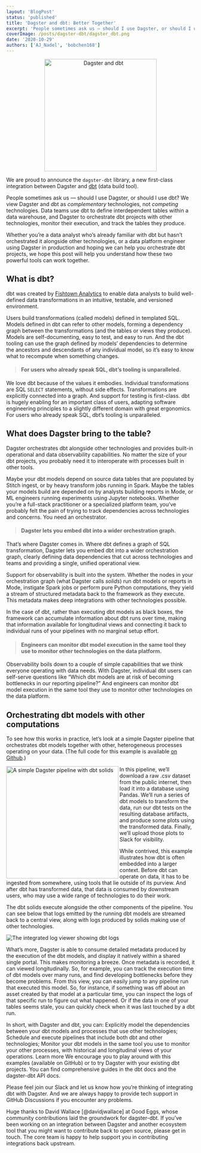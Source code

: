 ```yaml
---
layout: 'BlogPost'
status: 'published'
title: 'Dagster and dbt: Better Together'
excerpt: 'People sometimes ask us — should I use Dagster, or should I use dbt? We view Dagster and dbt as complementary technologies, not competing technologies.'
coverImage: /posts/dagster-dbt/dagster_dbt.png
date: '2020-10-29'
authors: ['AJ_Nadel', 'bobchen168']
---
```


<p align="center">
  <img
    src="/posts/dagster-dbt/dagster_dbt.png"
    alt="Dagster and dbt"
    width="300px"
  />
</p>

We are proud to announce the `dagster-dbt` library, a new first-class integration between Dagster and [dbt](https://www.getdbt.com/product/) (data build tool).

People sometimes ask us — should I use Dagster, or should I use dbt? We view Dagster and dbt as _complementary_ technologies, not _competing_ technologies. Data teams use dbt to define interdependent tables within a data warehouse, and Dagster to orchestrate dbt projects with other technologies, monitor their execution, and track the tables they produce.

Whether you’re a data analyst who’s already familiar with dbt but hasn’t orchestrated it alongside other technologies, or a data platform engineer using Dagster in production and hoping we can help you orchestrate dbt projects, we hope this post will help you understand how these two powerful tools can work together.

## What is dbt?
dbt was created by [Fishtown Analytics](https://www.fishtownanalytics.com/) to enable data analysts to build well-defined data transformations in an intuitive, testable, and versioned environment.

Users build transformations (called models) defined in templated SQL. Models defined in dbt can refer to other models, forming a dependency graph between the transformations (and the tables or views they produce). Models are self-documenting, easy to test, and easy to run. And the dbt tooling can use the graph defined by models’ dependencies to determine the ancestors and descendants of any individual model, so it’s easy to know what to recompute when something changes.

> #### For users who already speak SQL, dbt’s tooling is unparalleled.

We love dbt because of the values it embodies. Individual transformations are SQL `SELECT` statements, without side effects. Transformations are explicitly connected into a graph. And support for testing is first-class. dbt is hugely enabling for an important class of users, adapting software engineering principles to a slightly different domain with great ergonomics. For users who already speak SQL, dbt’s tooling is unparalleled.


## What does Dagster bring to the table?
Dagster orchestrates dbt alongside other technologies and provides built-in operational and data observability capabilities. No matter the size of your dbt projects, you probably need it to interoperate with processes built in other tools.

Maybe your dbt models depend on source data tables that are populated by Stitch ingest, or by heavy transform jobs running in Spark. Maybe the tables your models build are depended on by analysts building reports in Mode, or ML engineers running experiments using Jupyter notebooks. Whether you’re a full-stack practitioner or a specialized platform team, you’ve probably felt the pain of trying to track dependencies across technologies and concerns. You need an orchestrator.

> #### Dagster lets you embed dbt into a wider orchestration graph.

That’s where Dagster comes in. Where dbt defines a graph of SQL transformation, Dagster lets you embed dbt into a wider orchestration graph, clearly defining data dependencies that cut across technologies and teams and providing a single, unified operational view.

Support for observability is built into the system. Whether the nodes in your orchestration graph (what Dagster calls _solids_) run dbt models or reports in Mode, instigate Spark jobs or perform pure Python computations, they yield a stream of structured metadata back to the framework as they execute. This metadata makes deep integrations with other technologies possible.

In the case of dbt, rather than executing dbt models as black boxes, the framework can accumulate information about dbt runs over time, making that information available for longitudinal views and connecting it back to individual runs of your pipelines with no marginal setup effort.

> #### Engineers can monitor dbt model execution in the same tool they use to monitor other technologies on the data platform.

Observability boils down to a couple of simple capabilities that we think everyone operating with data needs. With Dagster, individual dbt users can self-serve questions like “Which dbt models are at risk of becoming bottlenecks in our reporting pipeline?” And engineers can monitor dbt model execution in the same tool they use to monitor other technologies on the data platform.

## Orchestrating dbt models with other computations
To see how this works in practice, let’s look at a simple Dagster pipeline that orchestrates dbt models together with other, heterogeneous processes operating on your data. (The full code for this example is available [on Github](https://github.com/dagster-io/dagster/tree/master/examples/dbt_example).)

<img
    src="/posts/dagster-dbt/pipeline.png"
    alt="A simple Dagster pipeline with dbt solids"
    width="300px"
    align="left"
/>

In this pipeline, we’ll download a raw .csv dataset from the public internet, then load it into a database using Pandas. We’ll run a series of dbt models to transform the data, run our dbt tests on the resulting database artifacts, and produce some plots using the transformed data. Finally, we’ll upload those plots to Slack for visibility.

While contrived, this example illustrates how dbt is often embedded into a larger context. Before dbt can operate on data, it has to be ingested from somewhere, using tools that lie outside of its purview. And after dbt has transformed data, that data is consumed by downstream users, who may use a wide range of technologies to do their work.

The dbt solids execute alongside the other components of the pipeline. You can see below that logs emitted by the running dbt models are streamed back to a central view, along with logs produced by solids making use of other technologies.

<img
    src="/posts/dagster-dbt/log_view.png"
    alt="The integrated log viewer showing dbt logs"
/>

What’s more, Dagster is able to consume detailed metadata produced by the execution of the dbt models, and display it natively within a shared single portal.
 This makes monitoring a breeze. Once metadata is recorded, it can viewed longitudinally. So, for example, you can track the execution time of dbt models over many runs, and find developing bottlenecks before they become problems.
 From this view, you can easily jump to any pipeline run that executed this model. So, for instance, if something was off about an asset created by that model at a particular time, you can inspect the logs of that specific run to figure out what happened. Or if the data in one of your tables seems stale, you can quickly check when it was last touched by a dbt run.

In short, with Dagster and dbt, you can:
Explicitly model the dependencies between your dbt models and processes that use other technologies;
Schedule and execute pipelines that include both dbt and other technologies;
Monitor your dbt models in the same tool you use to monitor your other processes, with historical and longitudinal views of your operations.
Learn more
We encourage you to play around with this examples (available on GitHub) or to try Dagster with your existing dbt projects. You can find comprehensive guides in the dbt docs and the dagster-dbt API docs.

Please feel join our Slack and let us know how you’re thinking of integrating dbt with Dagster. And we are always happy to provide tech support in GitHub Discussions if you encounter any problems.

Huge thanks to David Wallace [@davidjwallace] at Good Eggs, whose community contributions laid the groundwork for dagster-dbt. If you’ve been working on an integration between Dagster and another ecosystem tool that you might want to contribute back to open source, please get in touch. The core team is happy to help support you in contributing integrations back upstream.





